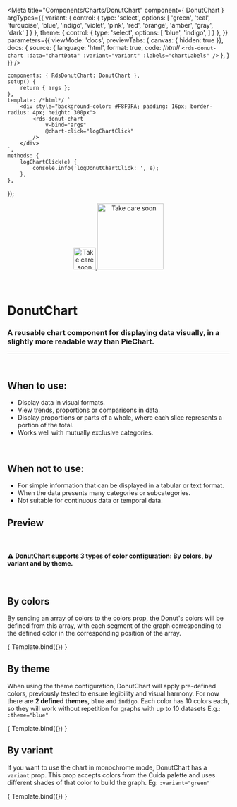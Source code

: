 
<Meta
	title="Components/Charts/DonutChart"
	component={ DonutChart }
	argTypes={{
		variant: {
			control: {
				type: 'select',
				options: [
				'green',
				'teal',
				'turquoise',
				'blue',
				'indigo',
				'violet',
				'pink',
				'red',
				'orange',
				'amber',
				'gray',
				'dark'
				]
			}
		},
		theme: {
			control: {
				type: 'select',
				options: [
				'blue',
				'indigo',
				]
			}
		},
	}}
	parameters={{
		viewMode: 'docs',
		previewTabs: { canvas: { hidden: true }},
		docs: {
			source: {
				language: 'html',
				format: true,
				code: /*html*/
`<rds-donut-chart
	:data="chartData"
	:variant="variant"
	:labels="chartLabels"
/>`
			},
		}
	}}
/>

	components: { RdsDonutChart: DonutChart },
	setup() {
		return { args };
	},
	template: /*html*/ `
		<div style="background-color: #F8F9FA; padding: 16px; border-radius: 4px; height: 300px">
			<rds-donut-chart
				v-bind="args"
				@chart-click="logChartClick"
			/>
		</div>
	`,
	methods: {
		logChartClick(e) {
			console.info('logDonutChartClick: ', e);
		},
	},
});

<div align="center" style={{display: 'flex'}}>
    <a href="https://rahulaher.netlify.app">
        <img src="../../../public/img/logo/glyph-black-colored.svg" alt="Take care soon" width="50" />
        <img src="../../../public/img/logo/word-black-colored.svg" alt="Take care soon" width="150" />
    </a>
</div>

<br />
<br />

# DonutChart

### A reusable chart component for displaying data visually, in a slightly more readable way than PieChart.
---
<br />

## When to use:
- Display data in visual formats.
- View trends, proportions or comparisons in data.
- Display proportions or parts of a whole, where each slice represents a portion of the total.
- Works well with mutually exclusive categories.

<br />

## When not to use:
- For simple information that can be displayed in a tabular or text format.
- When the data presents many categories or subcategories.
- Not suitable for continuous data or temporal data.

## Preview

<br />

#### ⚠️ DonutChart supports 3 types of color configuration: By colors, by variant and by theme.

<br />

## By colors

By sending an array of colors to the colors prop, the Donut's colors will be defined
from this array, with each segment of the graph corresponding to the defined color
in the corresponding position of the array.


<Canvas>
	<Story
		name="DonutChart1"
		args={{
			labels: ['January', 'February', 'March', 'April', 'May'],
			colors: ['teal', 'violet', 'amber', 'blue', 'red'],
			data: [
				{
					name: 'Echocardiogram',
					datasets: [
						{
							label: 'Exams carried out',
							data: [120, 220, 180, 20, 150],
						},
					]
				},
			],
	}}
>
	{ Template.bind({}) }
  </Story>
</Canvas>

<ArgsTable story="DonutChart2" />

<br />

## By theme

When using the theme configuration, DonutChart will apply pre-defined colors,
previously tested to ensure legibility and visual harmony.
For now there are **2 defined themes**, `blue` and `indigo`.
Each color has 10 colors each, so they will work without repetition for graphs with up to 10 datasets
E.g.: `:theme="blue"`

<Canvas>
	<Story
		name="DonutChart2"
		args={{
			labels: ['January','February','March', 'April', 'May'],
			theme:"blue",
			data: [
				{
					name: 'Echocardiogram',
					datasets: [
						{
							label: 'Exams performed',
							data: [120, 220, 180, 20, 150],
						},
					]
				},
			],
	}}
>
	{ Template.bind({}) }
  </Story>
</Canvas>

<br />

## By variant

If you want to use the chart in monochrome mode, DonutChart has a `variant` prop.
This prop accepts colors from the Cuida palette and uses different shades of that color to build the graph.
Eg: `:variant="green"`

<Canvas>
	<Story
		name="DonutChart3"
		args={{
			labels: ['January','February','March', 'April', 'May'],
			variant: 'green',
			data: [
				{
					name: 'Echocardiogram',
					datasets: [
						{
							label: 'Exams performed',
							data: [120, 220, 180, 20, 150],
						},
					]
				},
			],
	}}
>
	{ Template.bind({}) }
  </Story>
</Canvas>
